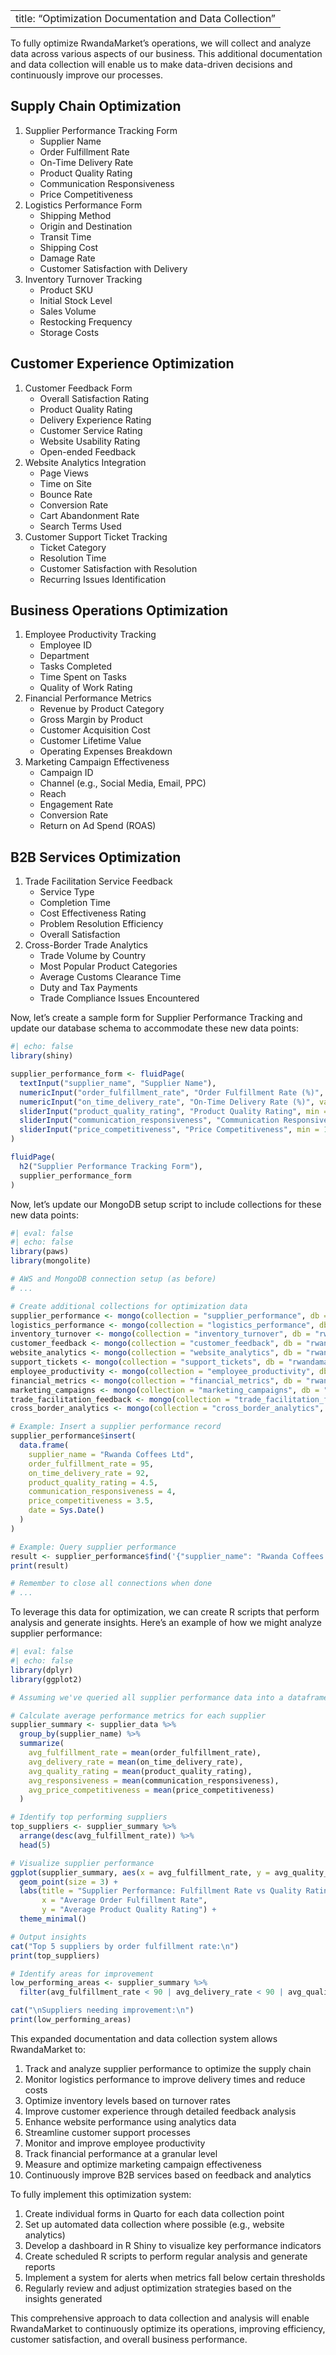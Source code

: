 
---
title: "Optimization Documentation and Data Collection"
---

To fully optimize RwandaMarket's operations, we will collect and analyze data across various aspects of our business. This additional documentation and data collection will enable us to make data-driven decisions and continuously improve our processes.

## Supply Chain Optimization

1. Supplier Performance Tracking Form
   - Supplier Name
   - Order Fulfillment Rate
   - On-Time Delivery Rate
   - Product Quality Rating
   - Communication Responsiveness
   - Price Competitiveness

2. Logistics Performance Form
   - Shipping Method
   - Origin and Destination
   - Transit Time
   - Shipping Cost
   - Damage Rate
   - Customer Satisfaction with Delivery

3. Inventory Turnover Tracking
   - Product SKU
   - Initial Stock Level
   - Sales Volume
   - Restocking Frequency
   - Storage Costs

## Customer Experience Optimization

1. Customer Feedback Form
   - Overall Satisfaction Rating
   - Product Quality Rating
   - Delivery Experience Rating
   - Customer Service Rating
   - Website Usability Rating
   - Open-ended Feedback

2. Website Analytics Integration
   - Page Views
   - Time on Site
   - Bounce Rate
   - Conversion Rate
   - Cart Abandonment Rate
   - Search Terms Used

3. Customer Support Ticket Tracking
   - Ticket Category
   - Resolution Time
   - Customer Satisfaction with Resolution
   - Recurring Issues Identification

## Business Operations Optimization

1. Employee Productivity Tracking
   - Employee ID
   - Department
   - Tasks Completed
   - Time Spent on Tasks
   - Quality of Work Rating

2. Financial Performance Metrics
   - Revenue by Product Category
   - Gross Margin by Product
   - Customer Acquisition Cost
   - Customer Lifetime Value
   - Operating Expenses Breakdown

3. Marketing Campaign Effectiveness
   - Campaign ID
   - Channel (e.g., Social Media, Email, PPC)
   - Reach
   - Engagement Rate
   - Conversion Rate
   - Return on Ad Spend (ROAS)

## B2B Services Optimization

1. Trade Facilitation Service Feedback
   - Service Type
   - Completion Time
   - Cost Effectiveness Rating
   - Problem Resolution Efficiency
   - Overall Satisfaction

2. Cross-Border Trade Analytics
   - Trade Volume by Country
   - Most Popular Product Categories
   - Average Customs Clearance Time
   - Duty and Tax Payments
   - Trade Compliance Issues Encountered

Now, let's create a sample form for Supplier Performance Tracking and update our database schema to accommodate these new data points:

```r
#| echo: false
library(shiny)

supplier_performance_form <- fluidPage(
  textInput("supplier_name", "Supplier Name"),
  numericInput("order_fulfillment_rate", "Order Fulfillment Rate (%)", value = 0, min = 0, max = 100),
  numericInput("on_time_delivery_rate", "On-Time Delivery Rate (%)", value = 0, min = 0, max = 100),
  sliderInput("product_quality_rating", "Product Quality Rating", min = 1, max = 5, value = 3, step = 0.5),
  sliderInput("communication_responsiveness", "Communication Responsiveness", min = 1, max = 5, value = 3, step = 0.5),
  sliderInput("price_competitiveness", "Price Competitiveness", min = 1, max = 5, value = 3, step = 0.5)
)

fluidPage(
  h2("Supplier Performance Tracking Form"),
  supplier_performance_form
)
```

Now, let's update our MongoDB setup script to include collections for these new data points:

```r
#| eval: false
#| echo: false
library(paws)
library(mongolite)

# AWS and MongoDB connection setup (as before)
# ...

# Create additional collections for optimization data
supplier_performance <- mongo(collection = "supplier_performance", db = "rwandamarket", url = connection_string)
logistics_performance <- mongo(collection = "logistics_performance", db = "rwandamarket", url = connection_string)
inventory_turnover <- mongo(collection = "inventory_turnover", db = "rwandamarket", url = connection_string)
customer_feedback <- mongo(collection = "customer_feedback", db = "rwandamarket", url = connection_string)
website_analytics <- mongo(collection = "website_analytics", db = "rwandamarket", url = connection_string)
support_tickets <- mongo(collection = "support_tickets", db = "rwandamarket", url = connection_string)
employee_productivity <- mongo(collection = "employee_productivity", db = "rwandamarket", url = connection_string)
financial_metrics <- mongo(collection = "financial_metrics", db = "rwandamarket", url = connection_string)
marketing_campaigns <- mongo(collection = "marketing_campaigns", db = "rwandamarket", url = connection_string)
trade_facilitation_feedback <- mongo(collection = "trade_facilitation_feedback", db = "rwandamarket", url = connection_string)
cross_border_analytics <- mongo(collection = "cross_border_analytics", db = "rwandamarket", url = connection_string)

# Example: Insert a supplier performance record
supplier_performance$insert(
  data.frame(
    supplier_name = "Rwanda Coffees Ltd",
    order_fulfillment_rate = 95,
    on_time_delivery_rate = 92,
    product_quality_rating = 4.5,
    communication_responsiveness = 4,
    price_competitiveness = 3.5,
    date = Sys.Date()
  )
)

# Example: Query supplier performance
result <- supplier_performance$find('{"supplier_name": "Rwanda Coffees Ltd"}')
print(result)

# Remember to close all connections when done
# ...
```

To leverage this data for optimization, we can create R scripts that perform analysis and generate insights. Here's an example of how we might analyze supplier performance:

```r
#| eval: false
#| echo: false
library(dplyr)
library(ggplot2)

# Assuming we've queried all supplier performance data into a dataframe called 'supplier_data'

# Calculate average performance metrics for each supplier
supplier_summary <- supplier_data %>%
  group_by(supplier_name) %>%
  summarize(
    avg_fulfillment_rate = mean(order_fulfillment_rate),
    avg_delivery_rate = mean(on_time_delivery_rate),
    avg_quality_rating = mean(product_quality_rating),
    avg_responsiveness = mean(communication_responsiveness),
    avg_price_competitiveness = mean(price_competitiveness)
  )

# Identify top performing suppliers
top_suppliers <- supplier_summary %>%
  arrange(desc(avg_fulfillment_rate)) %>%
  head(5)

# Visualize supplier performance
ggplot(supplier_summary, aes(x = avg_fulfillment_rate, y = avg_quality_rating, color = supplier_name)) +
  geom_point(size = 3) +
  labs(title = "Supplier Performance: Fulfillment Rate vs Quality Rating",
       x = "Average Order Fulfillment Rate",
       y = "Average Product Quality Rating") +
  theme_minimal()

# Output insights
cat("Top 5 suppliers by order fulfillment rate:\n")
print(top_suppliers)

# Identify areas for improvement
low_performing_areas <- supplier_summary %>%
  filter(avg_fulfillment_rate < 90 | avg_delivery_rate < 90 | avg_quality_rating < 4)

cat("\nSuppliers needing improvement:\n")
print(low_performing_areas)
```

This expanded documentation and data collection system allows RwandaMarket to:

1. Track and analyze supplier performance to optimize the supply chain
2. Monitor logistics performance to improve delivery times and reduce costs
3. Optimize inventory levels based on turnover rates
4. Improve customer experience through detailed feedback analysis
5. Enhance website performance using analytics data
6. Streamline customer support processes
7. Monitor and improve employee productivity
8. Track financial performance at a granular level
9. Measure and optimize marketing campaign effectiveness
10. Continuously improve B2B services based on feedback and analytics

To fully implement this optimization system:

1. Create individual forms in Quarto for each data collection point
2. Set up automated data collection where possible (e.g., website analytics)
3. Develop a dashboard in R Shiny to visualize key performance indicators
4. Create scheduled R scripts to perform regular analysis and generate reports
5. Implement a system for alerts when metrics fall below certain thresholds
6. Regularly review and adjust optimization strategies based on the insights generated

This comprehensive approach to data collection and analysis will enable RwandaMarket to continuously optimize its operations, improving efficiency, customer satisfaction, and overall business performance.

